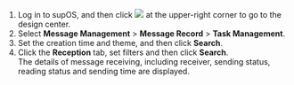 

1. Log in to supOS, and then click <img src="https://wordpressfreezonex.oss-accelerate.aliyuncs.com/platform/7.png"/> at the upper-right corner to go to the design center.
2. Select <strong>Message Management</strong> > <strong>Message Record</strong> > <strong>Task Management</strong>.
3. Set the creation time and theme, and then click <strong>Search</strong>.
4. Click the <strong>Reception</strong> tab, set filters and then click <strong>Search</strong>.<br/>
The details of message receiving, including receiver, sending status, reading status and sending time are displayed.
